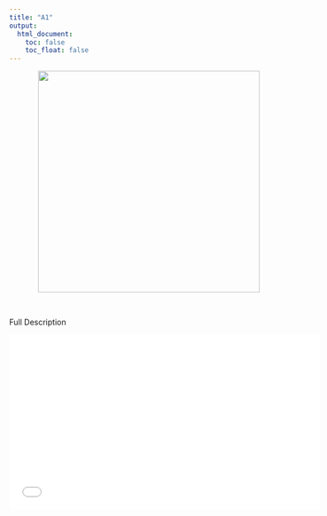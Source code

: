```yaml
---
title: "A1"
output: 
  html_document:
    toc: false
    toc_float: false
---
```


<center>
<img src="./files/5image.jpg" height="400" width="auto">
</center> <br>

Full Description

<center>
<iframe src="Embed Video URL" width="560" height="315" frameborder="0" allow="accelerometer; autoplay; encrypted-media; gyroscope; picture-in-picture" allowfullscreen></iframe>
</center> <br>
